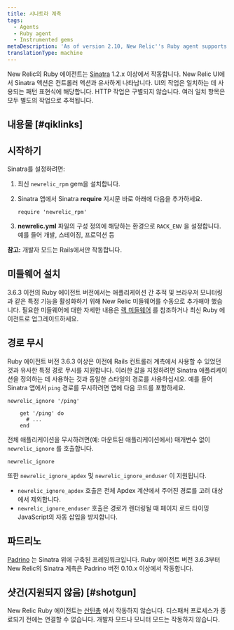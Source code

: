 ```yaml
---
title: 시나트라 계측
tags:
  - Agents
  - Ruby agent
  - Instrumented gems
metaDescription: 'As of version 2.10, New Relic''s Ruby agent supports Sinatra 1.2.x or higher.'
translationType: machine
---
```


New Relic의 Ruby 에이전트는 [Sinatra](http://www.sinatrarb.com/) 1.2.x 이상에서 작동합니다. New Relic UI에서 Sinatra 액션은 컨트롤러 액션과 유사하게 나타납니다. UI의 작업은 일치하는 데 사용되는 패턴 표현식에 해당합니다. HTTP 작업은 구별되지 않습니다. 여러 일치 항목은 모두 별도의 작업으로 추적됩니다.

## 내용물 [#qiklinks]

## 시작하기

Sinatra를 설정하려면:

1. 최신 `newrelic_rpm` gem을 설치합니다.

2. Sinatra 앱에서 Sinatra **require** 지시문 바로 아래에 다음을 추가하세요.

   ```
   require 'newrelic_rpm'
   ```

3. **newrelic.yml** 파일의 구성 정의에 해당하는 환경으로 `RACK_ENV` 을 설정합니다. 예를 들어 개발, 스테이징, 프로덕션 등

**참고:** 개발자 모드는 Rails에서만 작동합니다.

## 미들웨어 설치

3.6.3 이전의 Ruby 에이전트 버전에서는 애플리케이션 간 추적 및 브라우저 모니터링과 같은 특정 기능을 활성화하기 위해 New Relic 미들웨어를 수동으로 추가해야 했습니다. 필요한 미들웨어에 대한 자세한 내용은 [랙 미들웨어](/docs/ruby/rack-middlewares) 를 참조하거나 최신 Ruby 에이전트로 업그레이드하세요.

## 경로 무시

Ruby 에이전트 버전 3.6.3 이상은 이전에 Rails 컨트롤러 계측에서 사용할 수 있었던 것과 유사한 특정 경로 무시를 지원합니다. 이러한 값을 지정하려면 Sinatra 애플리케이션을 정의하는 데 사용하는 것과 동일한 스타일의 경로를 사용하십시오. 예를 들어 Sinatra 앱에서 `ping` 경로를 무시하려면 앱에 다음 코드를 포함하세요.

```
newrelic_ignore '/ping'

    get '/ping' do
      # ...
    end
```

전체 애플리케이션을 무시하려면(예: 마운트된 애플리케이션에서) 매개변수 없이 `newrelic_ignore` 를 호출합니다.

```
newrelic_ignore
```

또한 `newrelic_ignore_apdex` 및 `newrelic_ignore_enduser` 이 지원됩니다.

* `newrelic_ignore_apdex` 호출은 전체 Apdex 계산에서 주어진 경로를 고려 대상에서 제외합니다.
* `newrelic_ignore_enduser` 호출은 경로가 렌더링될 때 페이지 로드 타이밍 JavaScript의 자동 삽입을 방지합니다.

## 파드리노

[Padrino](http://www.padrinorb.com/ "링크가 새 창에서 열립니다.") 는 Sinatra 위에 구축된 프레임워크입니다. Ruby 에이전트 버전 3.6.3부터 New Relic의 Sinatra 계측은 Padrino 버전 0.10.x 이상에서 작동합니다.

## 샷건(지원되지 않음) [#shotgun]

New Relic Ruby 에이전트는 [산탄총](http://rubygems.org/gems/shotgun "링크가 새 창에서 열립니다.") 에서 작동하지 않습니다. 디스패처 프로세스가 종료되기 전에는 연결할 수 없습니다. 개발자 모드나 모니터 모드는 작동하지 않습니다.